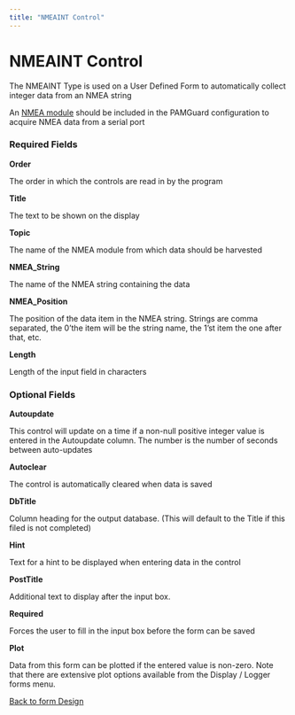 ```yaml
---
title: "NMEAINT Control"
---
```

NMEAINT Control
===============

The NMEAINT Type is used on a User Defined Form to automatically collect integer data from an NMEA string

An [NMEA module](../../../mapping/NMEA/docs/configuringNMEADataSource.html) should be included in the PAMGuard configuration to acquire NMEA data from a serial port

### Required Fields

**Order**

The order in which the controls are read in by the program

**Title**

The text to be shown on the display

**Topic**

The name of the NMEA module from which data should be harvested

**NMEA\_String**

The name of the NMEA string containing the data

**NMEA\_Position**

The position of the data item in the NMEA string. Strings are comma separated, the 0'the item will be the string name, the 1'st item the one after that, etc.

**Length**

Length of the input field in characters

### Optional Fields

**Autoupdate**

This control will update on a time if a non-null positive integer value is entered in the Autoupdate column. The number is the number of seconds between auto-updates

**Autoclear**

The control is automatically cleared when data is saved

**DbTitle**

Column heading for the output database. (This will default to the Title if this filed is not completed)

**Hint**

Text for a hint to be displayed when entering data in the control

**PostTitle**

Additional text to display after the input box.

**Required**

Forces the user to fill in the input box before the form can be saved

**Plot**

Data from this form can be plotted if the entered value is non-zero. Note that there are extensive plot options available from the Display / Logger forms menu.

  
  

[Back to form Design](./designingForms.html)